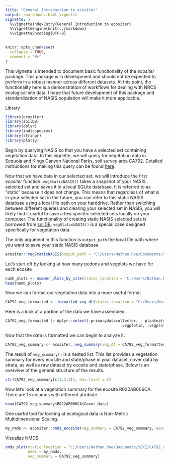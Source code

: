 ```yaml
---
title: "General Introduction to ecositer"
output: rmarkdown::html_vignette
vignette: >
  %\VignetteIndexEntry{General Introduction to ecositer}
  %\VignetteEngine{knitr::rmarkdown}
  %\VignetteEncoding{UTF-8}
---
```


```r
knitr::opts_chunk$set(
  collapse = TRUE,
  comment = "#>"
)
```

This vignette is intended to document basic functionality of the *ecositer* package. This package is in development and should not be expected to perform in a robust manner across different datasets. At this point, the functionality here is a demonstration of workflows for dealing with NRCS ecological site data. I hope that future development of this package and standardization of NASIS population will make it more applicable. 

Library
```r
library(ecositer)
library(soilDB)
library(dplyr)
library(indicspecies)
library(stringr)
library(plotly)
```

Begin by querying NASIS so that you have a selected set containing vegetation data. In this vignette, we will query for vegetation data in Sequoia and Kings Canyon National Parks, soil survey area CA792. Detailed instructions for making this query can be found [here](https://natearoe.github.io/ESS_FAQs/ecosites.html#plotveg).

Now that we have data in our selected set, we will introduce the first *ecositer* function. ```vegStaticNASIS()``` takes a snapshot of your NASIS selected set and saves it in a local SQLite database. It is referred to as "static" because it does not change. This means that regardless of what is in your selected set in the future, you can refer to this static NASIS database using a local file path on your harddrive. Rather than switching between different queries and clearing your selected set in NASIS, you will likely find it useful to save a few specific selected sets locally on your computer. The functionality of creating static NASIS selected sets is borrowed from [soilDB](https://github.com/ncss-tech/soilDB). ```vegStaticNASIS()``` is a special case designed specifically for vegetation data. 

The only argument in this function is ```output_path``` the local file path where you want to save your static NASIS database. 
```r
ecositer::vegStaticNASIS(output_path = "C:/Users/Nathan.Roe/Documents/SEKI/CA792_veg.sqlite")
```

Let's start off by looking at how many pedons and vegplots we have for each ecosite
```r
numb_plots <- number_plots_by_site(static_location = "C:/Users/Nathan.Roe/Documents/SEKI/CA792_veg.sqlite")
head(numb_plots)
```

Now we can format our vegetation data into a more useful format
```r
CA792_veg_formatted <- formatted_veg_df(static_location = "C:/Users/Nathan.Roe/Documents/SEKI/CA792_veg.sqlite")
```

Here is a look at a portion of the data we have assembled.
```r
CA792_veg_formatted |> dplyr::select(-primarydatacollector, - plantnatvernm, -akfieldecositeid,
                                                   -vegplotid, -vegplotiid, -plantsym)
```

Now that the data is formatted we can begin to analyze it. 
```r
CA792_veg_summary <- ecositer::veg_summary(veg_df = CA792_veg_formatted)
```

The result of ```veg_summary()``` is a nested list. This list provides a vegetation summary for every ecosite and state/phase in your dataset, cover data by strata, as well as raw dataset by ecosite and state/phase. Below is an overview of the general structure of the results.  
```r
str(CA792_veg_summary[c(1,2,3)], max.level = 2)
```

Now let's look at a vegetation summary for the ecosite R022AB006CA. There are 15 columns with different attribute
```r
head(CA792_veg_summary$R022AB006CA$Cover_data)
```

One useful tool for looking at ecological data is Non-Metric Multidimensional Scaling. 
```r
my_nmds <- ecositer::nmds_ecosite(veg_summary = CA792_veg_summary, ecosite = c("F022AK100CA", "F022AK101CA"), pres_abs = TRUE, nmds_dim = 2, reduce_species = NA)

```

Visualize NMDS
```r
nmds_plot(static_location = "C:/Users/Nathan.Roe/Documents/SEKI/CA792_veg.sqlite", 
          nmds = my_nmds,
          veg_summary = CA792_veg_summary)
```



